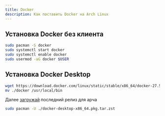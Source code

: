 ```yaml
---
title: Docker
description: Как поставить Docker на Arch Linux
---
```


## Установка Docker без клиента

```sh title="Терминал"
sudo pacman -S docker
sudo systemctl start docker
sudo systemctl enable docker
sudo usermod -aG docker $USER
```

## Установка Docker Desktop

```sh title="Ставим бинарник"
wget https://download.docker.com/linux/static/stable/x86_64/docker-27.5.0.tgz -qO- | tar xvfz - docker/docker --strip-components=1
mv ./docker /usr/local/bin

```

Далее [загружай](https://docs.docker.com/desktop/release-notes/) последний релиз для арча

```sh title="Ставим пакет клиента"
sudo pacman -U ./docker-desktop-x86_64.pkg.tar.zst
```

